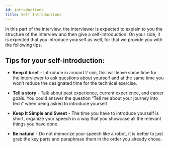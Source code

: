 ```yaml
---
id: introductions
title: Self Introductions
---
```


In this part of the interview,
the interviewer is expected to explain to you the structure of the interview and then give a self-introduction.
On your side, it is expected that you introduce yourself as well, for that we provide you with the following tips.

## Tips for your self-introduction:
- **Keep it brief** - Introduce in around 2 min, this will leave some time for the interviewer to ask questions about yourself and at the same time you won’t reduce the designated time for the technical exercise.

- **Tell a story** - Talk about past experience, current experience, and career goals. You could answer the question “Tell me about your journey into tech” when being asked to introduce yourself

- **Keep It Simple and Sweet** - The time you have to introduce yourself is short, organize your speech in a way that you showcase all the relevant things you have done.

- **Be natural** - Do not memorize your speech like a robot, it is better to just grab the key parts and paraphrase them in the order you already chose.
